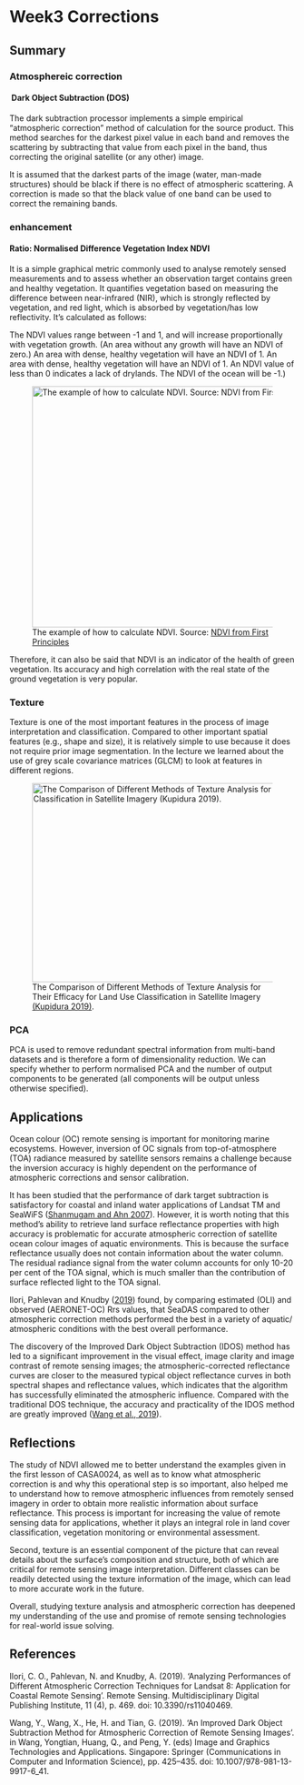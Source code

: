 # Week3 Corrections

## Summary

### Atmosphereic correction

####  Dark Object Subtraction (DOS)

The dark subtraction processor implements a simple empirical "atmospheric correction" method of calculation for the source product. This method searches for the darkest pixel value in each band and removes the scattering by subtracting that value from each pixel in the band, thus correcting the original satellite (or any other) image.

It is assumed that the darkest parts of the image (water, man-made structures) should be black if there is no effect of atmospheric scattering. A correction is made so that the black value of one band can be used to correct the remaining bands.

### enhancement

#### Ratio: Normalised Difference Vegetation Index NDVI

It is a simple graphical metric commonly used to analyse remotely sensed measurements and to assess whether an observation target contains green and healthy vegetation. It quantifies vegetation based on measuring the difference between near-infrared (NIR), which is strongly reflected by vegetation, and red light, which is absorbed by vegetation/has low reflectivity. It’s calculated as follows:

The NDVI values range between -1 and 1, and will increase proportionally with vegetation growth. (An area without any growth will have an NDVI of zero.) An area with dense, healthy vegetation will have an NDVI of 1. An area with dense, healthy vegetation will have an NDVI of 1. An NDVI value of less than 0 indicates a lack of drylands. The NDVI of the ocean will be -1.)

![The example of how to calculate NDVI. Source: [NDVI from First Principles](https://www.streambatch.io/knowledge/ndvi-from-first-principles)](images/NDVI.png){fig-alt="Souce from:https://www.streambatch.io/knowledge/ndvi-from-first-principles" fig-align="center" width="528" height="424"}

Therefore, it can also be said that NDVI is an indicator of the health of green vegetation. Its accuracy and high correlation with the real state of the ground vegetation is very popular.

### Texture

Texture is one of the most important features in the process of image interpretation and classification. Compared to other important spatial features (e.g., shape and size), it is relatively simple to use because it does not require prior image segmentation. In the lecture we learned about the use of grey scale covariance matrices (GLCM) to look at features in different regions.

![The Comparison of Different Methods of Texture Analysis for Their Efficacy for Land Use Classification in Satellite Imagery [(Kupidura 2019)](https://doi.org/10.3390/rs11101233).](images/tex.png){fig-align="center" width="614" height="350"}

### PCA

PCA is used to remove redundant spectral information from multi-band datasets and is therefore a form of dimensionality reduction. We can specify whether to perform normalised PCA and the number of output components to be generated (all components will be output unless otherwise specified).

## Applications

Ocean colour (OC) remote sensing is important for monitoring marine ecosystems. However, inversion of OC signals from top-of-atmosphere (TOA) radiance measured by satellite sensors remains a challenge because the inversion accuracy is highly dependent on the performance of atmospheric corrections and sensor calibration.

It has been studied that the performance of dark target subtraction is satisfactory for coastal and inland water applications of Landsat TM and SeaWiFS ([Shanmugam and Ahn 2007](https://doi.org/10.1088/1464-4258/9/5/016)). However, it is worth noting that this method's ability to retrieve land surface reflectance properties with high accuracy is problematic for accurate atmospheric correction of satellite ocean colour images of aquatic environments. This is because the surface reflectance usually does not contain information about the water column. The residual radiance signal from the water column accounts for only 10-20 per cent of the TOA signal, which is much smaller than the contribution of surface reflected light to the TOA signal.

Ilori, Pahlevan and Knudby ([2019](https://doi.org/10.3390/rs11040469)) found, by comparing estimated (OLI) and observed (AERONET-OC) Rrs values, that SeaDAS compared to other atmospheric correction methods performed the best in a variety of aquatic/ atmospheric conditions with the best overall performance.

The discovery of the Improved Dark Object Subtraction (IDOS) method has led to a significant improvement in the visual effect, image clarity and image contrast of remote sensing images; the atmospheric-corrected reflectance curves are closer to the measured typical object reflectance curves in both spectral shapes and reflectance values, which indicates that the algorithm has successfully eliminated the atmospheric influence. Compared with the traditional DOS technique, the accuracy and practicality of the IDOS method are greatly improved ([Wang et al., 2019](https://doi.org/10.1007/978-981-13-9917-6_41)).

## Reflections

The study of NDVI allowed me to better understand the examples given in the first lesson of CASA0024, as well as to know what atmospheric correction is and why this operational step is so important, also helped me to understand how to remove atmospheric influences from remotely sensed imagery in order to obtain more realistic information about surface reflectance. This process is important for increasing the value of remote sensing data for applications, whether it plays an integral role in land cover classification, vegetation monitoring or environmental assessment.

Second, texture is an essential component of the picture that can reveal details about the surface's composition and structure, both of which are critical for remote sensing image interpretation. Different classes can be readily detected using the texture information of the image, which can lead to more accurate work in the future.

Overall, studying texture analysis and atmospheric correction has deepened my understanding of the use and promise of remote sensing technologies for real-world issue solving.

## References
Ilori, C. O., Pahlevan, N. and Knudby, A. (2019). ‘Analyzing Performances of Different Atmospheric Correction Techniques for Landsat 8: Application for Coastal Remote Sensing’. Remote Sensing. Multidisciplinary Digital Publishing Institute, 11 (4), p. 469. doi: 10.3390/rs11040469.

Wang, Y., Wang, X., He, H. and Tian, G. (2019). ‘An Improved Dark Object Subtraction Method for Atmospheric Correction of Remote Sensing Images’. in Wang, Yongtian, Huang, Q., and Peng, Y. (eds) Image and Graphics Technologies and Applications. Singapore: Springer (Communications in Computer and Information Science), pp. 425–435. doi: 10.1007/978-981-13-9917-6_41.

